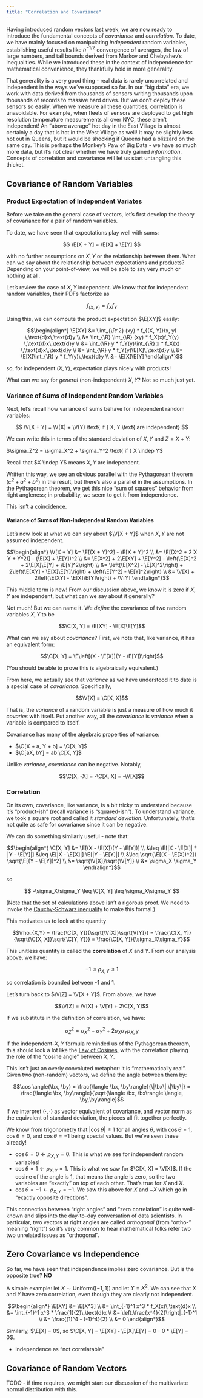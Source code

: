 ```yaml
---
title: "Correlation and Covariance"
---
```


$$\newcommand{\P}{\mathbb{P}} \newcommand{\E}{\mathbb{E}} \newcommand{\V}{\mathbb{V}} \newcommand{\R}{\mathbb{R}} \newcommand{\bx}{\mathbf{x}} \newcommand{\by}{\mathbf{y}} \newcommand{\bX}{\mathbf{X}} \newcommand{\bY}{\mathbf{Y}} \newcommand{\bZ}{\mathbf{Z}} \newcommand{\C}{\mathbb{C}} \newcommand{\indep}{\,\perp\!\!\!\!\perp\,} $$

Having introduced random vectors last week, we are now ready to introduce the
fundamental concepts of _covariance_ and _correlation_. To date, we have
mainly focused on manipulating _independent_ random variables, establishing
useful results like $n^{-1/2}$ convergence of averages, the law of large numbers,
and tail bounds derived from Markov and Chebyshev's inequalities. While we
introduced these in the context of independence for mathematical convenience,
they thankfully hold in more generality. 

That generality is a very good thing - real data is rarely uncorrelated and
independent in the ways we've supposed so far. In our "big data" era, we 
work with data derived from thousands of sensors writing thousands upon thousands
of records to massive hard drives. But we don't deploy these sensors so easily. 
When we measure all these quantities, correlation is unavoidable. For example,
when fleets of sensors are deployed to get high resolution temperature
measurements all over NYC, these aren't independent! An "above average" hot day
in the East Village is almost certainly a day that is hot in the West Village 
as well! It may be slightly less hot out in Queens, but it would be shocking if
Queens had a blizzard on the same day. This is perhaps the Monkey's Paw of Big
Data - we have so much more data, but it's not clear whether we have truly gained
*information*. Concepts of correlation and covariance will let us start untangling
this thicket. 

## Covariance of Random Variables

### Product Expectation of Independent Variates

Before we take on the general case of vectors, let's first develop the theory
of covariance for a pair of random variables. 

To date, we have seen that expectations play well with sums: 

$$ \E[X + Y] = \E[X] + \E[Y] $$ 

with no further assumptions on $X, Y$ or the relationship between them. What can
we say about the relationship between expectations and products? Depending
on your point-of-view, we will be able to say very much or nothing at all. 

Let's review the case of $X, Y$ independent. We know that for independent random
variables, their PDFs factorize as 

$$f_{(X, Y)} = f_Xf_Y$$

Using this, we can compute the product expectation $\E[XY]$ easily: 

$$\begin{align*}
\E[XY] &= \iint_{\R^2} (xy) * f_{(X, Y)}(x, y) \,\text{d}x\,\text{d}y \\
&= \int_{\R} \int_{\R} (xy) * f_X(x)f_Y(y) \,\text{d}x\,\text{d}y \\
&= \int_{\R} y * f_Y(y)\int_{\R} x * f_X(x) \,\text{d}x\,\text{d}y \\
&= \int_{\R} y * f_Y(y)\E[X]\,\text{d}y \\
&= \E[X]\int_{\R} y * f_Y(y)\,\text{d}y \\
&= \E[X]\E[Y]
\end{align*}$$

so, for independent $(X, Y)$, expectation plays nicely with products!

What can we say for _general_ (non-independent) $X, Y$? Not so much just yet. 


### Variance of Sums of Independent Random Variables

Next, let's recall how variance of sums behave for independent random variables:

$$ \V[X + Y] = \V(X) + \V(Y) \text{ if } X, Y \text{ are independent} $$

We can write this in terms of the standard deviation of $X, Y$ and $Z = X + Y$: 

$\sigma_Z^2 = \sigma_X^2 + \sigma_Y^2 \text{ if } X \indep Y$ 

Recall that $X \indep Y$ means $X, Y$ are independent. 

Written this way, we see an obvious parallel with the Pythagorean theorem 
($c^2 + a^2 + b^2$) in the result, but there's also a parallel in the assumptions.
In the Pythagorean theorem, we get this nice "sum of squares" behavior from 
right angleness; in probability, we seem to get it from independence. 

This isn't a coincidence. 

#### Variance of Sums of Non-Independent Random Variables

Let's now look at what we can say about $\V[X + Y]$ when $X, Y$ are not assumed
independent. 

$$\begin{align*}
\V[X + Y] &= \E[(X + Y)^2] - \E[X + Y]^2 \\
&= \E[(X^2 + 2 X Y + Y^2)] - (\E[X] + \E[Y])^2 \\
&= \E[X^2] + 2\E[XY] + \E[Y^2] - \left(\E[X]^2 + 2\E[X]\E[Y] + \E[Y]^2\right) \\
&= \left(\E[X^2] - \E[X]^2\right) + 2\left(\E[XY] - \E[X]\E[Y]\right) + \left(\E[Y^2] - \E[Y]^2\right) \\
&= \V[X] + 2\left(\E[XY] - \E[X]\E[Y]\right) + \V[Y]
\end{align*}$$

This middle term is new! From our discussion above, we know it is zero if $X, Y$
are independent, but what can we say about it generally? 

Not much! But we can name it. We *define* the covariance of two random variables
$X, Y$ to be 

$$\C[X, Y] = \E[XY] - \E[X]\E[Y]$$

What can we say about *covariance*? First, we note that, like variance, it
has an equivalent form: 

$$\C[X, Y] = \E\left[(X - \E[X])(Y - \E[Y])\right]$$

(You should be able to prove this is algebraically equivalent.)

From here, we actually see that *variance* as we have understood it to date
is a special case of *covariance*. Specifically, 

$$\V[X] = \C[X, X]$$

That is, the *variance* of a random variable is just a measure of how much
it *covaries* with itself. Put another way, all the *covariance* is *variance*
when a variable is compared to itself. 

Covariance has many of the algebraic properties of variance: 

- $\C[X + a, Y + b] = \C[X, Y]$
- $\C[aX, bY] = ab \C[X, Y]$

Unlike *variance*, *covariance* can be negative. Notably, 

$$\C[X, -X] = -\C[X, X] = -\V[X]$$

### Correlation

On its own, covariance, like variance, is a bit tricky to understand because
it's "product-ish" (recall variance is "squared-ish"). To understand variance,
we took a square root and called it *standard deviation*. Unfortunately, that's
not quite as safe for covariance since it can be negative. 

We can do something similarly useful - note that:  

$$\begin{align*}
\C[X, Y] &= \E[(X - \E[X])(Y - \E[Y])] \\ 
&\leq \E[|X - \E[X]| * |Y - \E[Y]|] 
&\leq \E[|X - \E[X]|] \E[|Y - \E[Y]|] \\
&\leq \sqrt{\E[(X - \E[X])^2]} \sqrt{\E[(Y - \E[Y])^2] \\
&= \sqrt{\V[X]}\sqrt{\V[Y]} \\
&= \sigma_X \sigma_Y
\end{align*}$$

so 

$$ -\sigma_X\sigma_Y \leq \C[X, Y] \leq \sigma_X\sigma_Y $$

(Note that the set of calculations above isn't a rigorous proof. We need to
invoke the [Cauchy-Schwarz inequality](https://en.wikipedia.org/wiki/Cauchy%E2%80%93Schwarz_inequality)
to make this formal.)

This motivates us to look at the quantity

$$\rho_{X,Y} = \frac{\C[X, Y]}{\sqrt{\V[X]}\sqrt{V[Y]}} = \frac{\C[X, Y]}{\sqrt{\C[X, X]}\sqrt{\C[Y, Y]}} = \frac{\C[X, Y]}{\sigma_X\sigma_Y}$$

This unitless quantity is called the **correlation** of $X$ and $Y$. From our 
analysis above, we have: 

$$-1 \leq \rho_{X, Y} \leq 1$$

so correlation is bounded between -1 and 1. 

Let's turn back to $\V[Z] = \V[X + Y]$. From above, we have

$$\V[Z] = \V[X] + \V[Y] + 2\C[X, Y]$$

If we substitute in the definition of correlation, we have: 

$$\sigma_Z^2 = \sigma_X^2 + \sigma_Y^2 + 2\sigma_X\sigma_Y \rho_{X, Y}$$

If the independent-$X, Y$ formula reminded us of the Pythagorean theorem,
this should look a lot like the [Law of
Cosines](https://en.wikipedia.org/wiki/Law_of_cosines), with the correlation
playing the role of the "cosine angle" between $X, Y$. 

This isn't just an overly convoluted metaphor: it is "mathematically real". 
Given two (non-random) vectors, we define the angle between them by:

$$\cos \angle(\bx, \by) = \frac{\langle \bx, \by\rangle}{\|\bx\| \|\by\|} = \frac{\langle \bx, \by\rangle}{\sqrt{\langle \bx, \bx\rangle \langle, \by,\by\rangle}$$

If we interpret $\langle \cdot, \cdot \rangle$ as vector equivalent
of covariance, and vector norm as the equivalent of standard deviation, the pieces
all fit together perfectly. 

We know from trigonometry that $|\cos\theta| \leq 1$ for all angles $\theta$,
with $\cos \theta = 1$, $\cos \theta = 0$, and $\cos \theta = -1$ being special
values. But we've seen these already!

- $\cos \theta = 0 \leftarrow \rho_{X, Y} = 0$. This is what we see for
  independent random variables!
- $\cos \theta = 1 \leftarrow \rho_{X, Y} = 1$. This is what we saw for
  $\C[X, X] = \V[X]$. If the cosine of the angle is 1, that means the
  angle is zero, so the two variables are "exactly" on top of each other. 
  That's true for $X$ and $X$. 
- $\cos \theta = -1 \leftarrow \rho_{X, Y} = -1$. We saw this above for $X$ and
  $-X$ which go in "exactly opposite directions".
  
This connection between "right angles" and "zero correlation" is quite
well-known and slips into the day-to-day conversation of data scientists. In
particular, two vectors at right angles are called _orthogonal_ (from "ortho-"
meaning "right") so it's very common to hear mathematical folks refer two
two unrelated issues as "orthogonal". 

## Zero Covariance vs Independence

So far, we have seen that independence implies zero covariance. But is the
opposite true? **NO**

A simple example: let $X \sim \text{Uniform}([-1, 1])$ and let $Y = X^2$. We
can see that $X$ and $Y$ have zero correlation, even though they are clearly
not independent. 

$$\begin{align*}
\E[XY] &= \E[X^3]  \\
       &= \int_{-1}^1 x^3 * f_X(x)\,\text{d}x \\
       &= \int_{-1}^1 x^3 * \frac{1}{2}\,\text{d}x \\
       &= \left.\frac{x^4}{2}\right|_{-1}^1 \\
       &= \frac{(1)^4 - (-1)^4}{2} \\
       &= 0 
\end{align*}$$

Similarly, $\E[X] = 0$, so $\C[X, Y] = \E[XY] - \E[X]\E[Y] = 0 - 0 * \E[Y] = 0$.

- Independence as "not correlatable" 

## Covariance of Random Vectors

TODO - if time requires, we might start our discussion of the multivariate
normal distribution with this. 
